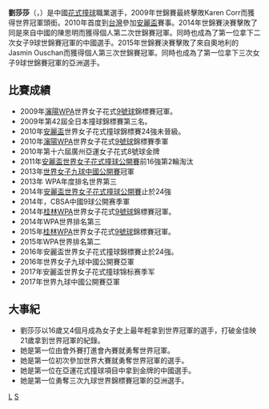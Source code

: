 {{多個問題|
{{copyedit|time=2018-09-05T11:47:13+00:00}}
{{prose|time=2018-09-05T11:47:13+00:00}}
{{BLP unsourced|time=2012-06-05T07:45:19+00:00 }}
}}
'''劉莎莎'''（{{lang-en|Sha-Sha Liu}}，{{bd|1993年|7月26日}}）是中國[[花式撞球|花式撞球]]職業選手，2009年世錦賽最終擊敗Karen Corr而獲得世界冠軍頭銜。2010年首度到[[台灣|台灣]]參加[[安麗盃|安麗盃]]賽事。2014年世錦賽決賽擊敗了同是來自中國的陳思明而獲得個人第二次世錦賽冠軍。同時也成為了第一位拿下二次女子9球世錦賽冠軍的中國選手。2015年世錦賽決賽擊敗了來自奧地利的Jasmin Ouschan而獲得個人第三次世錦賽冠軍。同時也成為了第一位拿下三次女子9球世錦賽冠軍的亞洲選手。

==比賽成績==
*2009年[[瀋陽|瀋陽]]WPA世界女子花式[[9號球|9號球]]錦標賽冠軍。
*2009年第42屆全日本撞球錦標賽第三名。
*2010年[[安麗盃|安麗盃]]世界女子花式撞球錦標賽24強未晉級。
*2010年[[瀋陽|瀋陽]]WPA世界女子花式[[9號球|9號球]]錦標賽季軍
*2010年第十六屆廣州亞運女子花式8號球金牌
*2011年[[安麗盃|安麗盃世界女子花式撞球公開賽]]前16強第2輪淘汰
*2013年[[浦東唐城盃|世界女子九球中國公開賽]]冠軍
*2013年 WPA年度排名世界第三
*2014年[[安麗盃|安麗盃世界女子花式撞球公開賽]]止於24強
*2014年，CBSA中國9球公開赛季軍
*2014年[[桂林|桂林]]WPA世界女子花式[[9號球|9號球]]錦標賽冠軍。
*2014年WPA世界排名第三
*2015年[[桂林|桂林]]WPA世界女子花式[[9號球|9號球]]錦標賽冠軍。
*2015年WPA世界排名第二
*2016年安麗盃世界女子花式撞球錦標賽止於24強。
*2016年世界女子九球中國公開賽亞軍
*2017年安麗盃世界女子花式撞球锦标赛季军
*2017年世界九球中國公開賽亞軍

==大事紀==
*劉莎莎以16歲又4個月成為女子史上最年輕拿到世界冠軍的選手，打破金佳映21歲拿到世界冠軍的紀錄。
*她是第一位由會外賽打進會內賽就勇奪世界冠軍。
*她是第一位初次參加世界大賽就勇奪世界冠軍的選手。
*她是第一位在亞運花式撞球項目中拿到金牌的中國選手。
*她是第一位勇奪三次九球世界錦標賽冠軍的亞洲選手。


{{CCTV体坛风云最佳非奥项目运动员}}

{{China-sport-bio-stub}}
[[Category:中國花式撞球運動員|L]]
[[Category:劉姓|S]]